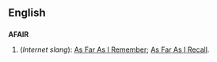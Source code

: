 ==English==

==={{Abbreviation}}===
'''AFAIR'''
# (''Internet slang''): [[as far as I remember|As Far As I Remember]]; [[as fas as I recall|As Far As I Recall]].